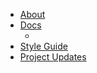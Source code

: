 - [About](/about)
- [Docs](/docs)
  - <Block src="header/doc-links" />
- [Style Guide](/styleguide)
- [Project Updates](/blog)
